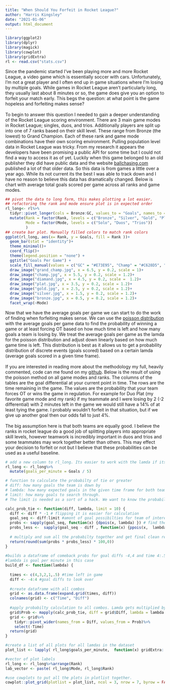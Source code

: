 ```yaml
---
title: "When Should You Forfeit in Rocket League?"
author: "Harris Kingsley"
date: "2021-01-06"
output: html_document
---
```


```r
library(ggplot2)
library(dplyr)
library(magick)
library(cowplot)
library(gridExtra)
rl <- read.csv("stats.csv")

```

Since the pandemic started I've been playing more and more Rocket League, a video game which is essentially soccer with cars. Unfortunately, I'm not a great player and I often end up in game situations where I'm losing by multiple goals. While games in Rocket League aren't particularly long, they usually last about 8 minutes or so, the game does give you an option to forfeit your match early. This begs the question: at what point is the game hopeless and forfeiting makes sense?\
\
To begin to answer this question I needed to gain a deeper understanding of the Rocket League scoring environment. There are 3 main game modes in Rocket League; singles, duos, and trios. Additionally players are split up into one of 7 ranks based on their skill level. These range from Bronze (the lowest) to Grand Champion. Each of these rank and game mode combinations have their own scoring environment. Pulling population level data in Rocket League was tricky. From my research it appears the developers have been promising a public API for some time but I could not find a way to access it as of yet. Luckily when this game belonged to an old publisher they did have public data and the website [ballchasing.com](https://ballchasing.com/population/distribution) published a lot of that older data. So this data is from games a little over a year ago. While its not current its the best I was able to track down and I have no reason to believe this data has dramatically changed. Below is chart with average total goals scored per game across all ranks and game modes.

```r
## pivot the data to long form, this makes plotting a lot easier.
## refactoring the rank and mode ensure plot is in expected order
rl_long<- rl%>%
  tidyr::pivot_longer(cols = Bronze:GC, values_to = "Goals", names_to = "Rank")%>%
  mutate(Rank = factor(Rank, levels = c("Bronze", "Silver", "Gold", "Plat", "Diamond", "Champ", "GC")),
         Mode = factor(Mode, levels = c("Solo", "Duos", "Trios"))
         )
## create bar plot. Manually filled colors to match rank colors 
ggplot(rl_long, aes(x= Rank, y = Goals, fill = Rank ))+
  geom_bar(stat = "identity")+
  theme_minimal()+
  coord_flip()+
  theme(legend.position = "none") + 
  ggtitle("Goals Per Game") + 
  scale_fill_manual(values = c("GC" = "#E73E95", "Champ" = "#C628D5", "Diamond" = "#154ADE", "Plat" = "#15CADE", "Gold"= "#DEA415", "Silver" = "#8CA0A5", "Bronze" = "#9A5E0D")  ) +
  draw_image("grand_champ.jpg", x = 6.5, y = 0.2, scale = 1)+
  draw_image("champ.jpg", x = 5.5, y = 0.2, scale = 1.2)+
  draw_image("diamand.jpg", x = 4.5, y = 0.2, scale =  1.2)+
  draw_image("plat.jpg", x = 3.5, y = 0.2, scale = 1.2)+
  draw_image("gold.jpg", x = 2.5, y = 0.2, scale = 1.2)+
  draw_image("silver.jpg", x = 1.5, y = 0.2, scale = 1.2)+
  draw_image("bronze.jpg", x = 0.5, y = 0.2, scale = 1.2)+
  facet_wrap(~Mode)
```

Now that we have the average goals per game we can start to do the work of finding when forfeiting makes sense. We can use the [poisson distribution](https://en.wikipedia.org/wiki/Poisson_distribution) with the average goals per game data to find the probability of winning a game or at least forcing OT based on how much time is left and how many goals a team is losing by. We treat the average goals per game as the lamda for the poisson distribution and adjust down linearly based on how much game time is left. This distribution is best as it allows us to get a probability distribution of discrete events (goals scored) based on a certain lamda (average goals scored in a given time frame).\
\
If you are interested in reading more about the methodology my full, heavily commented, code can me found on my [github](https://github.com/hkingsley-code/blog/blob/main/content/post/2022-01-04-rocketleague/index.Rmd). Below is the result of using the poisson method on all game modes and ranks. The columns of the tables are the goal differential at your current point in time. The rows are the time remaining in the game. The values are the probability that your team forces OT or wins the game in regulation. For example for Duo Plat (my favorite game mode and my rank) if my teammate and I were losing by 2 (-2 differential) with 2 minutes left in the game we would still have a 14% of at least tying the game. I probably wouldn't forfeit in that situation, but if we give up another goal then our odds fall to just 4%.\
\
The big assumption here is that both teams are equally good. I believe the ranks in rocket league do a good job of splitting players into appropriate skill levels, however teamwork is incredibly important in duos and trios and some teammates may work together better than others. This may effect your decision to forfeit or not but I believe that these probabilities can be used as a useful baseline.

```r
# add a new column to rl_long. Its easier to work with the lamda if its in a goal per minute setting  
rl_long <- rl_long%>%
  mutate(goals_per_minute = Goals / 5)

# function to calculate the probabilty of tie or greater  
# diff: how many goals the team is down by 
# lambda: how many expected goals in the given time frame for both teams 
# limit: how many goals to search through. 
# The limit is needed as a sort of a hack. We want to know the probabilty that a player will beat the goal differential but we don't want to assume that the other team scores 0 goals. The limit helps account for that but caps how far we search. For example if score diff is -2 it will compare the prob of scoring 2 goals with the other team scoring 0. Then it will compare scoring 3 with the other team scoring <=1 goals and so forth up to the limit. There is certaintly a better mathmatical way to handle this but I didn't remmeber how to do that and this handles it quickly and accuratly enough. 

calc_prob_tie <- function(diff, lambda, limit = 10) {
  diff <- diff * -1 # flipping it is easier for calculation
  goal_seq <- diff:limit #amont of goal possibilties for team of interest 
  probs <- sapply(goal_seq, function(x) {dpois(x, lambda) }) # find the probabilty of scoring a certain amount of goals throughout all of goal seq
  probs_less <-  sapply(goal_seq - diff , function(x) {ppois(x,  lambda, lower.tail = T) }) # find the probs of the other team scoring goals - diff or less
  
  # multiply and sum all the probabilty together and get final clean result 
  return(round(sum(probs * probs_less) * 100,0))
}  
  
#builds a dataframe of comeback probs for goal diffs -4,4 and time 4:.5 for a given lambda
#lambda is goal per minute in this case 
build_df <- function(lambda) {
  
  times <- c(4,3,2,1,.5) #time left in game
  diff <- -4:4 #goal diffs to look over 
   
  #create dataframe with all combos
  grid <- as.data.frame(expand.grid(times, diff))
  colnames(grid) <- c("Time", "Diff")
 
  #apply probabilty calculation to all combos. Lamda gets multiplied by time because it is set as goals per minute
  grid$Prob <- mapply(calc_prob_tie, diff = grid$Diff, lambda = lambda * grid$Time)
  grid <- grid%>% 
    tidyr::pivot_wider(names_from = Diff, values_from = Prob)%>%
    select(-Time)
  return(grid) 
}


```

```r
#create a list of all plots for all lamdas in the dataset
plot_list <- lapply( rl_long$goals_per_minute,  function(x) gridExtra::tableGrob(build_df(x), rows = c("4:00", "3:00", "2:00", "1:00" , "0:30")))

#vector of plot labels 
rl_long <- rl_long%>%arrange(Rank)
lab_vector <- paste( rl_long$Mode, rl_long$Rank)

#use cowplots to put all the plots in plotlist together. 
cowplot::plot_grid(plotlist = plot_list, ncol = 3, nrow = 7, byrow = FALSE, labels = lab_vector)



```
